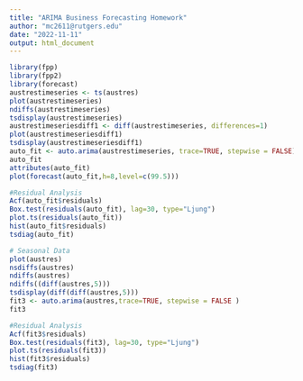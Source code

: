 ---
title: "ARIMA Business Forecasting Homework"
author: "mc2611@rutgers.edu"
date: "2022-11-11"
output: html_document
---

```{r}
library(fpp)
library(fpp2)
library(forecast)
austrestimeseries <- ts(austres)
plot(austrestimeseries)
ndiffs(austrestimeseries)
tsdisplay(austrestimeseries)
austrestimeseriesdiff1 <- diff(austrestimeseries, differences=1)
plot(austrestimeseriesdiff1)
tsdisplay(austrestimeseriesdiff1)
auto_fit <- auto.arima(austrestimeseries, trace=TRUE, stepwise = FALSE)
auto_fit
attributes(auto_fit)
plot(forecast(auto_fit,h=8,level=c(99.5)))

#Residual Analysis
Acf(auto_fit$residuals)
Box.test(residuals(auto_fit), lag=30, type="Ljung")
plot.ts(residuals(auto_fit))
hist(auto_fit$residuals)
tsdiag(auto_fit)

# Seasonal Data
plot(austres)
nsdiffs(austres)
ndiffs(austres)
ndiffs((diff(austres,5)))
tsdisplay(diff(diff(austres,5)))
fit3 <- auto.arima(austres,trace=TRUE, stepwise = FALSE )
fit3

#Residual Analysis
Acf(fit3$residuals)
Box.test(residuals(fit3), lag=30, type="Ljung")
plot.ts(residuals(fit3))
hist(fit3$residuals)
tsdiag(fit3)
```